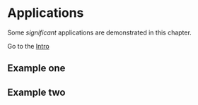# Applications

Some _significant_ applications are demonstrated in this chapter.

Go to the [Intro](\#intro)

## Example one

## Example two
